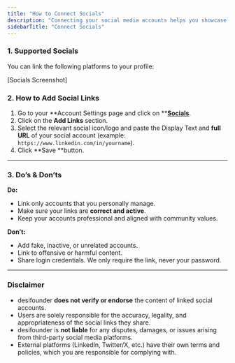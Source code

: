 ```yaml
---
title: "How to Connect Socials"
description: "Connecting your social media accounts helps you showcase your work, build credibility, and make it easier for others in the desifounder community to connect with you."
sidebarTitle: "Connect Socials"
---
```


### 1. Supported Socials

You can link the following platforms to your profile:

[Socials Screenshot]

### 2. How to Add Social Links

1. Go to your \*\*Account Settings page and click on \*\*[**Socials**](https://desifounder.com/settings/socials).
2. Click on the **Add Links** section.
3. Select the relevant social icon/logo and paste the Display Text and **full URL** of your social account (example: `https://www.linkedin.com/in/yourname`).
4. Click \*\*Save \*\*button.

---

### 3. Do’s & Don’ts

**Do:**

- Link only accounts that you personally manage.
- Make sure your links are **correct and active**.
- Keep your accounts professional and aligned with community values.

**Don’t:**

- Add fake, inactive, or unrelated accounts.
- Link to offensive or harmful content.
- Share login credentials. We only require the link, never your password.

---

### Disclaimer

- desifounder **does not verify or endorse** the content of linked social accounts.
- Users are solely responsible for the accuracy, legality, and appropriateness of the social links they share.
- desifounder is **not liable** for any disputes, damages, or issues arising from third-party social media platforms.
- External platforms (LinkedIn, Twitter/X, etc.) have their own terms and policies, which you are responsible for complying with.
